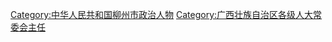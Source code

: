 [[Category:中华人民共和国柳州市政治人物|Category:中华人民共和国柳州市政治人物]]
[[Category:广西壮族自治区各级人大常委会主任|Category:广西壮族自治区各级人大常委会主任]]